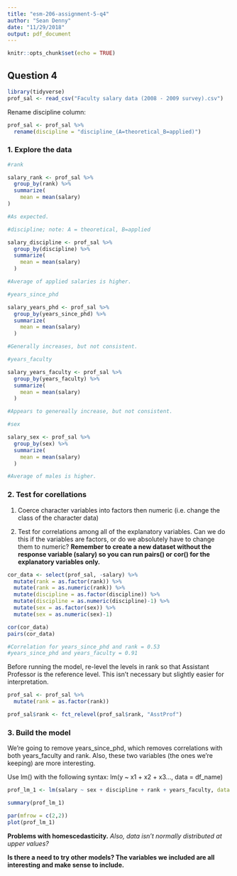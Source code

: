 ```yaml
---
title: "esm-206-assignment-5-q4"
author: "Sean Denny"
date: "11/29/2018"
output: pdf_document
---
```


```r
knitr::opts_chunk$set(echo = TRUE)
```

## Question 4

```r
library(tidyverse)
prof_sal <- read_csv("Faculty salary data (2008 - 2009 survey).csv")
```

Rename discipline column:

```r
prof_sal <- prof_sal %>% 
  rename(discipline = "discipline_(A=theoretical_B=applied)")
```

### 1. Explore the data

```r

#rank

salary_rank <- prof_sal %>% 
  group_by(rank) %>% 
  summarize(
    mean = mean(salary)
)

#As expected.

#discipline; note: A = theoretical, B=applied

salary_discipline <- prof_sal %>% 
  group_by(discipline) %>% 
  summarize(
    mean = mean(salary)
  )

#Average of applied salaries is higher.

#years_since_phd

salary_years_phd <- prof_sal %>% 
  group_by(years_since_phd) %>% 
  summarize(
    mean = mean(salary)
  )

#Generally increases, but not consistent.

#years_faculty

salary_years_faculty <- prof_sal %>% 
  group_by(years_faculty) %>% 
  summarize(
    mean = mean(salary)
  )

#Appears to genereally increase, but not consistent.

#sex

salary_sex <- prof_sal %>% 
  group_by(sex) %>% 
  summarize(
    mean = mean(salary)
  )

#Average of males is higher.

```

### 2. Test for corellations

1. Coerce character variables into factors then numeric (i.e. change the class of the character data)

2. Test for correlations among all of the explanatory variables. Can we do this if the variables are factors, or do we absolutely have to change them to numeric? **Remember to create a new dataset without the response variable (salary) so you can run pairs() or cor() for the explanatory variables only.**

```r

cor_data <- select(prof_sal, -salary) %>% 
  mutate(rank = as.factor(rank)) %>% 
  mutate(rank = as.numeric(rank)) %>% 
  mutate(discipline = as.factor(discipline)) %>% 
  mutate(discipline = as.numeric(discipline)-1) %>% 
  mutate(sex = as.factor(sex)) %>% 
  mutate(sex = as.numeric(sex)-1)

cor(cor_data)
pairs(cor_data)

#Correlation for years_since_phd and rank = 0.53
#years_since_phd and years_faculty = 0.91

```

Before running the model, re-level the levels in rank so that Assistant Professor is the reference level. This isn't necessary but slightly easier for interpretation.

```r
prof_sal <- prof_sal %>% 
  mutate(rank = as.factor(rank))

prof_sal$rank <- fct_relevel(prof_sal$rank, "AsstProf")
```



### 3. Build the model

We're going to remove years_since_phd, which removes correlations with both years_faculty and rank. Also, these two variables (the ones we're keeping) are more interesting.

Use lm() with the following syntax: lm(y ~ x1 + x2 + x3..., data = df_name)

```r
prof_lm_1 <- lm(salary ~ sex + discipline + rank + years_faculty, data = prof_sal)

summary(prof_lm_1)
```

```r
par(mfrow = c(2,2))
plot(prof_lm_1)
```

**Problems with homescedasticity.** *Also, data isn't normally distributed at upper values?*

**Is there a need to try other models? The variables we included are all interesting and make sense to include.**